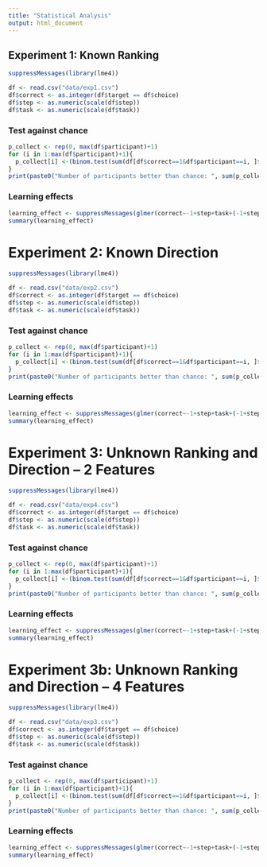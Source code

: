 ```yaml
---
title: "Statistical Analysis"
output: html_document
---
```


## Experiment 1: Known Ranking 

```r
suppressMessages(library(lme4))

df <- read.csv("data/exp1.csv")
df$correct <- as.integer(df$target == df$choice)
df$step <- as.numeric(scale(df$step))
df$task <- as.numeric(scale(df$task))
```

### Test against chance

```r
p_collect <- rep(0, max(df$participant)+1)
for (i in 1:max(df$participant)+1){
  p_collect[i] <-(binom.test(sum(df[df$correct==1&df$participant==i, ]$correct), 300, p = 0.5)$p.value)
}
print(paste0("Number of participants better than chance: ", sum(p_collect < 0.05)))
```  

### Learning effects
```r
learning_effect <- suppressMessages(glmer(correct~-1+step+task+(-1+step+task|participant), data=df, family=binomial))
summary(learning_effect)
```

# Experiment 2: Known Direction 

```r
suppressMessages(library(lme4))

df <- read.csv("data/exp2.csv")
df$correct <- as.integer(df$target == df$choice)
df$step <- as.numeric(scale(df$step))
df$task <- as.numeric(scale(df$task))
```

### Test against chance

```r
p_collect <- rep(0, max(df$participant)+1)
for (i in 1:max(df$participant)+1){
  p_collect[i] <-(binom.test(sum(df[df$correct==1&df$participant==i, ]$correct), 300, p = 0.5)$p.value)
}
print(paste0("Number of participants better than chance: ", sum(p_collect < 0.05)))
```  

### Learning effects
```r
learning_effect <- suppressMessages(glmer(correct~-1+step+task+(-1+step+task|participant), data=df, family=binomial))
summary(learning_effect)
```

# Experiment 3: Unknown Ranking and Direction -- 2 Features

```r
suppressMessages(library(lme4))

df <- read.csv("data/exp4.csv")
df$correct <- as.integer(df$target == df$choice)
df$step <- as.numeric(scale(df$step))
df$task <- as.numeric(scale(df$task))
```

### Test against chance

```r
p_collect <- rep(0, max(df$participant)+1)
for (i in 1:max(df$participant)+1){
  p_collect[i] <-(binom.test(sum(df[df$correct==1&df$participant==i, ]$correct), 300, p = 0.5)$p.value)
}
print(paste0("Number of participants better than chance: ", sum(p_collect < 0.05)))
```  

### Learning effects
```r
learning_effect <- suppressMessages(glmer(correct~-1+step+task+(-1+step+task|participant), data=df, family=binomial))
summary(learning_effect)
```

# Experiment 3b: Unknown Ranking and Direction -- 4 Features 

```r
suppressMessages(library(lme4))

df <- read.csv("data/exp3.csv")
df$correct <- as.integer(df$target == df$choice)
df$step <- as.numeric(scale(df$step))
df$task <- as.numeric(scale(df$task))
```

### Test against chance

```r
p_collect <- rep(0, max(df$participant)+1)
for (i in 1:max(df$participant)+1){
  p_collect[i] <-(binom.test(sum(df[df$correct==1&df$participant==i, ]$correct), 300, p = 0.5)$p.value)
}
print(paste0("Number of participants better than chance: ", sum(p_collect < 0.05)))
```  

### Learning effects
```r
learning_effect <- suppressMessages(glmer(correct~-1+step+task+(-1+step+task|participant), data=df, family=binomial))
summary(learning_effect)
```
